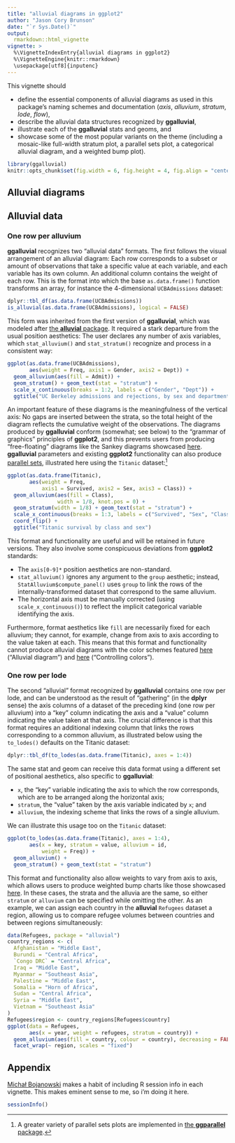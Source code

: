 ```yaml
---
title: "alluvial diagrams in ggplot2"
author: "Jason Cory Brunson"
date: "`r Sys.Date()`"
output:
  rmarkdown::html_vignette
vignette: >
  %\VignetteIndexEntry{alluvial diagrams in ggplot2}
  %\VignetteEngine{knitr::rmarkdown}
  \usepackage[utf8]{inputenc}
---
```


This vignette should

- define the essential components of alluvial diagrams as used in this package's naming schemes and documentation (*axis*, *alluvium*, *stratum*, *lode*, *flow*),
- describe the alluvial data structures recognized by **ggalluvial**,
- illustrate each of the **ggalluvial** stats and geoms, and
- showcase some of the most popular variants on the theme (including a mosaic-like full-width stratum plot, a parallel sets plot, a categorical alluvial diagram, and a weighted bump plot).

```r
library(ggalluvial)
knitr::opts_chunk$set(fig.width = 6, fig.height = 4, fig.align = "center")
```

## Alluvial diagrams



## Alluvial data

### One row per alluvium

**ggalluvial** recognizes two "alluvial data" formats. The first follows the visual arrangement of an alluvial diagram: Each row corresponds to a subset or amount of observations that take a specific value at each variable, and each variable has its own column. An additional column contains the weight of each row. This is the format into which the base `as.data.frame()` function transforms an array, for instance the 4-dimensional `UCBAdmissions` dataset:

```r
dplyr::tbl_df(as.data.frame(UCBAdmissions))
is_alluvial(as.data.frame(UCBAdmissions), logical = FALSE)
```

This form was inherited from the first version of **ggalluvial**, which was modeled after [the **alluvial** package](https://github.com/mbojan/alluvial). It required a stark departure from the usual position aesthetics: The user declares any number of axis variables, which `stat_alluvium()` and `stat_stratum()` recognize and process in a consistent way:

```r
ggplot(as.data.frame(UCBAdmissions),
       aes(weight = Freq, axis1 = Gender, axis2 = Dept)) +
  geom_alluvium(aes(fill = Admit)) +
  geom_stratum() + geom_text(stat = "stratum") +
  scale_x_continuous(breaks = 1:2, labels = c("Gender", "Dept")) +
  ggtitle("UC Berkeley admissions and rejections, by sex and department")
```

An important feature of these diagrams is the meaningfulness of the vertical axis: No gaps are inserted between the strata, so the total height of the diagram reflects the cumulative weight of the observations. The diagrams produced by **ggalluvial** conform (somewhat; see below) to the "grammar of graphics" principles of **ggplot2**, and this prevents users from producing "free-floating" diagrams like the Sankey diagrams showcased [here](https://developers.google.com/chart/interactive/docs/gallery/sankey).
**ggalluvial** parameters and existing **ggplot2** functionality can also produce [parallel sets](https://eagereyes.org/parallel-sets), illustrated here using the `Titanic` dataset:[^ggparallel]

[^ggparallel]: A greater variety of parallel sets plots are implemented in [the **ggparallel** package](https://github.com/heike/ggparallel).

```r
ggplot(as.data.frame(Titanic),
       aes(weight = Freq,
           axis1 = Survived, axis2 = Sex, axis3 = Class)) +
  geom_alluvium(aes(fill = Class),
                width = 1/8, knot.pos = 0) +
  geom_stratum(width = 1/8) + geom_text(stat = "stratum") +
  scale_x_continuous(breaks = 1:3, labels = c("Survived", "Sex", "Class")) +
  coord_flip() +
  ggtitle("Titanic survival by class and sex")
```

This format and functionality are useful and will be retained in future versions. They also involve some conspicuous deviations from **ggplot2** standards:

- The `axis[0-9]*` position aesthetics are non-standard.
- `stat_alluvium()` ignores any argument to the `group` aesthetic; instead, `StatAlluvium$compute_panel()` uses `group` to link the rows of the internally-transformed dataset that correspond to the same alluvium.
- The horizontal axis must be manually corrected (using `scale_x_continuous()`) to reflect the implicit categorical variable identifying the axis.

Furthermore, format aesthetics like `fill` are necessarily fixed for each alluvium; they cannot, for example, change from axis to axis according to the value taken at each. This means that this format and functionality cannot produce alluvial diagrams with the color schemes featured [here](https://epijim.uk/code-snippets/eq5d/) ("Alluvial diagram") and [here](https://developers.google.com/chart/interactive/docs/gallery/sankey) ("Controlling colors").

### One row per lode

The second "alluvial" format recognized by **ggalluvial** contains one row per lode, and can be understood as the result of "gathering" (in the **dplyr** sense) the axis columns of a dataset of the preceding kind (one row per alluvium) into a "key" column indicating the axis and a "value" column indicating the value taken at that axis. The crucial difference is that this format requires an additional indexing column that links the rows corresponding to a common alluvium, as illustrated below using the `to_lodes()` defaults on the Titanic dataset:

```r
dplyr::tbl_df(to_lodes(as.data.frame(Titanic), axes = 1:4))
```

The same stat and geom can receive this data format using a different set of positional aesthetics, also specific to **ggalluvial**:

- `x`, the "key" variable indicating the axis to which the row corresponds, which are to be arranged along the horizontal axis;
- `stratum`, the "value" taken by the axis variable indicated by `x`; and
- `alluvium`, the indexing scheme that links the rows of a single alluvium.

We can illustrate this usage too on the `Titanic` dataset:

```r
ggplot(to_lodes(as.data.frame(Titanic), axes = 1:4),
       aes(x = key, stratum = value, alluvium = id,
           weight = Freq)) +
  geom_alluvium() +
  geom_stratum() + geom_text(stat = "stratum")
```

This format and functionality also allow weights to vary from axis to axis, which allows users to produce weighted bump charts like those showcased [here](http://imgur.com/gallery/gI5p7). In these cases, the strata and the alluvia are the same, so either `stratum` or `alluvium` can be specified while omitting the other. As an example, we can assign each country in the **alluvial** `Refugees` dataset a region, allowing us to compare refugee volumes between countries and between regions simultaneously:

```r
data(Refugees, package = "alluvial")
country_regions <- c(
  Afghanistan = "Middle East",
  Burundi = "Central Africa",
  `Congo DRC` = "Central Africa",
  Iraq = "Middle East",
  Myanmar = "Southeast Asia",
  Palestine = "Middle East",
  Somalia = "Horn of Africa",
  Sudan = "Central Africa",
  Syria = "Middle East",
  Vietnam = "Southeast Asia"
)
Refugees$region <- country_regions[Refugees$country]
ggplot(data = Refugees,
       aes(x = year, weight = refugees, stratum = country)) +
  geom_alluvium(aes(fill = country, colour = country), decreasing = FALSE) +
  facet_wrap(~ region, scales = "fixed")
```



## Appendix

[Michał Bojanowski](https://github.com/mbojan) makes a habit of including R session info in each vignette. This makes eminent sense to me, so i'm doing it here.

```r
sessionInfo()
```
